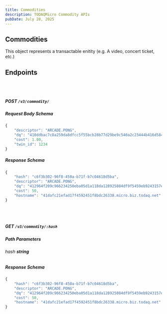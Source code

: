 ```yaml
---
title: Commodities
description: TODAQMicro Commodity APIs
pubDate: July 28, 2025
---
```


## Commodities

This object represents a transactable enitity (e.g. A video, concert
ticket, etc.)

## Endpoints

<br /><br />
##### **POST** `/v3/commodity/`

##### Request Body Schema

```javascript
{
    "descriptor": "ARCADE.PONG",
    "dq": "410ddbac7c8a259da8dfcc5f55bcb28b77d29be9c540a2c23444b416d584801c30",
    "cost": 1.00,
    "twin_id": 1234
}
```

##### Response Schema

```javascript
{
    "hash": "c6f3b302-96f8-450a-b71f-b7c04618d5ba",
    "descriptor": "ARCADE.PONG",
    "dq": "412964f209c966234250eba05d1a118da128925084df9f5459eb9243157e452e73",
    "cost": 50,
    "hostname": "41dafc21efad17f4592451f8bdc26338.micro.biz.todaq.net"
}
```

<br /><br />
##### **GET** `/v3/commodity/:hash`

##### Path Parameters

###### hash ***string***

##### Response Schema

```javascript
{
    "hash": "c6f3b302-96f8-450a-b71f-b7c04618d5ba",
    "descriptor": "ARCADE.PONG",
    "dq": "412964f209c966234250eba05d1a118da128925084df9f5459eb9243157e452e73",
    "cost": 50,
    "hostname": "41dafc21efad17f4592451f8bdc26338.micro.biz.todaq.net"
}
```
